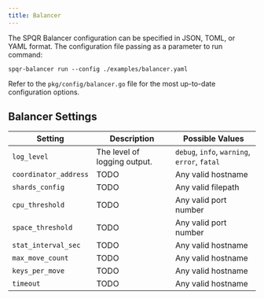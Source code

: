 ```yaml
---
title: Balancer
---
```


The SPQR Balancer configuration can be specified in JSON, TOML, or YAML format. The configuration file passing as a parameter to run command:

```
spqr-balancer run --config ./examples/balancer.yaml
```

Refer to the `pkg/config/balancer.go` file for the most up-to-date configuration options.

## Balancer Settings

| Setting          | Description                                           | Possible Values       |
|------------------|-------------------------------------------------------|-----------------------|
| `log_level `     | The level of logging output.                          | `debug`, `info`, `warning`, `error`, `fatal`|
| `coordinator_address` | TODO                                             | Any valid hostname    |
| `shards_config`  | TODO                                                  | Any valid filepath    |
| `cpu_threshold`  | TODO                                                  | Any valid port number |
| `space_threshold` | TODO                                                 | Any valid port number |
| `stat_interval_sec` | TODO                                               | Any valid hostname    |
| `max_move_count` | TODO                                               | Any valid hostname    |
| `keys_per_move` | TODO                                               | Any valid hostname    |
| `timeout`   | TODO                                                  | Any valid hostname    |

